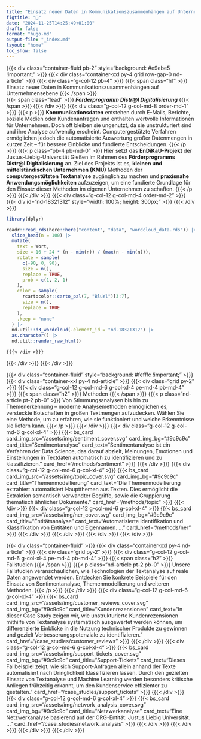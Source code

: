 ```yaml
---
title: "Einsatz neuer Daten in Kommunikationszusammenhängen auf Unternehmensebene"
figtitle: "💾"
date: "2024-11-25T14:25:49+01:00"
draft: false
format: "hugo-md"
output-file: "_index.md"
layout: "home"
toc_show: false
---
```


{{{< div class="container-fluid pb-2" style="background: #e9ebe5 !important;" >}}}
  {{{< div class="container-xxl py-4 grid row-gap-0 nd-article" >}}}
    {{{< div class="g-col-12 pb-4" >}}} {{{< span class="h1" >}}} Einsatz neuer Daten in Kommunikationszusammenhängen auf Unternehmensebene {{{< /span >}}} <br> {{{< span class="lead" >}}} ***Förderprogramm Distr@l Digitalisierung*** {{{< /span >}}} {{{< /div >}}}
    {{{< div class="g-col-12 g-col-md-8 order-md-1" >}}}
      {{{< p >}}} **Kommunikationsdaten** entstehen durch E-Mails, Berichte, soziale Medien oder Kundenanfragen und enthalten wertvolle Informationen für Unternehmen. Doch oft bleiben sie ungenutzt, da sie unstrukturiert sind und ihre Analyse aufwendig erscheint. Computergestützte Verfahren ermöglichen jedoch die automatisierte Auswertung großer Datenmengen in kurzer Zeit – für bessere Einblicke und fundierte Entscheidungen. {{{< /p >}}} {{{< p class="pb-4 pb-md-0" >}}} Hier setzt das **EnDiKaU-Projekt** der Justus-Liebig-Universität Gießen im Rahmen des **Förderprogramms Distr@l Digitalisierung** an. Ziel des Projekts ist es, **kleinen und mittelständischen Unternehmen (KMU)** Methoden der **computergestützten Textanalyse** zugänglich zu machen und **praxisnahe Anwendungsmöglichkeiten** aufzuzeigen, um eine fundierte Grundlage für den Einsatz dieser Methoden im eigenen Unternehmen zu schaffen. {{{< /p >}}} 
      <!-- {{{< div class="text-white text-bg-primary rounded p-3" >}}} -->
      <!--   {{{< p class="p-0" >}}} Unsere Website bietet Ihnen eine Übersicht der vielfältigen Werkzeuge, mit denen Kommunikationsdaten analysiert und genutzt werden können. Von den Grundlagen dieser Daten über Methoden, diese zu strukturieren und auszuwerten, bis hin zu praktischen Anwendungen – entdecken Sie, wie diese Methoden dazu beitragen können, wertvolle Erkenntnisse aus Kommunikationsdaten zu gewinnen. {{{< /p >}}} -->
      <!-- {{{< /div >}}} -->
    {{{< /div >}}}
    {{{< div class="g-col-12 g-col-md-4 order-md-2" >}}}
      {{{< div id="nd-18321312" style="width: 100%; height: 300px;" >}}} {{{< /div >}}}

```r
library(dplyr)

readr::read_rds(here::here("content", "data", "wordcloud_data.rds")) |>
  slice_head(n = 100) |>
  mutate(
    text = Wort,
    size = 16 + 24 * (n - min(n)) / (max(n - min(n))),
    rotate = sample(
      c(-90, 0, 90),
      size = n(),
      replace = TRUE,
      prob = c(1, 2, 1)
    ),
    color = sample(
      rcartocolor::carto_pal(7, "BluYl")[3:7],
      size = n(),
      replace = TRUE
    ),
    .keep = "none"
  ) |>
  nd.util::d3_wordcloud(.element_id = "nd-18321312") |>
  as.character() |>
  nd.util::render_raw_html()
```

    {{{< /div >}}}
  {{{< /div >}}}
{{{< /div >}}}

{{{< div class="container-fluid" style="background: #fefffc !important;" >}}}
  {{{< div class="container-xxl py-4 nd-article" >}}} 
    {{{< div class="grid py-2" >}}} 
      {{{< div class="g-col-12 g-col-md-6 g-col-xl-4 pe-md-4 pb-md-4" >}}} 
        {{{< span class="h2" >}}} Methoden {{{< /span >}}}
        {{{< p class="nd-article pt-2 pb-0" >}}} Von Stimmungsanalysen bis hin zu Themenerkennung – moderne Analysemethoden ermöglichen es, versteckte Botschaften in großen Textmengen aufzudecken. Wählen Sie eine Methode, um zu erfahren, wie sie funktioniert und welche Erkenntnisse sie liefern kann. {{{< /p >}}}
      {{{< /div >}}} 
      {{{< div class="g-col-12 g-col-md-6 g-col-xl-4" >}}} 
        {{{< bs_card card_img_src="/assets/img/sentiment_cover.svg" card_img_bg="#9c9c9c" card_title="Sentimentanalyse" card_text="Sentimentanalyse ist ein Verfahren der Data Science, das darauf abzielt, Meinungen, Emotionen und Einstellungen in Textdaten automatisch zu identifizieren und zu klassifizieren." card_href="/methods/sentiment" >}}}
      {{{< /div >}}} 
      {{{< div class="g-col-12 g-col-md-6 g-col-xl-4" >}}} 
        {{{< bs_card card_img_src="/assets/img/topic_cover.svg" card_img_bg="#9c9c9c" card_title="Themenmodellierung" card_text="Die Themenmodellierung extrahiert automatisiert Hauptthemen aus Texten. Dies ermöglicht die Extraktion semantisch verwandter Begriffe, sowie die Gruppierung thematisch ähnlicher Dokumente." card_href="/methods/topic" >}}}
      {{{< /div >}}} 
      {{{< div class="g-col-12 g-col-md-6 g-col-xl-4" >}}} 
        {{{< bs_card card_img_src="/assets/img/ner_cover.svg" card_img_bg="#9c9c9c" card_title="Entitätsanalyse" card_text="Automatisierte Identifikation und Klassifikation von Entitäten und Eigennamen. …" card_href="/methods/ner" >}}}
      {{{< /div >}}} 
    {{{< /div >}}} 
  {{{< /div >}}}
{{{< /div >}}} 

{{{< div class="container-fluid" >}}} 
  {{{< div class="container-xxl py-4 nd-article" >}}}
    {{{< div class="grid py-2" >}}} 
      {{{< div class="g-col-12 g-col-md-6 g-col-xl-4 pe-md-4 pb-md-4" >}}} 
        {{{< span class="h2" >}}} Fallstudien {{{< /span >}}}
        {{{< p class="nd-article pt-2 pb-0" >}}} Unsere Fallstudien veranschaulichen, wie Technologien der Textanalyse auf reale Daten angewendet werden. Entdecken Sie konkrete Beispiele für den Einsatz von Sentimentanalyse, Themenmodellierung und weiteren Methoden. {{{< /p >}}}
      {{{< /div >}}} 
      {{{< div class="g-col-12 g-col-md-6 g-col-xl-4" >}}} 
        {{{< bs_card card_img_src="/assets/img/customer_reviews_cover.svg" card_img_bg="#9c9c9c" card_title="Kundenrezensionen" card_text="In dieser Case Study zeigen wir, wie unstrukturierte Kundenrezensionen mithilfe von Textanalyse systematisch ausgewertet werden können, um differenzierte Einblicke in die Nutzung technischer Produkte zu gewinnen und gezielt Verbesserungspotenziale zu identifizieren." card_href="/case_studies/customer_reviews" >}}}
      {{{< /div >}}} 
      {{{< div class="g-col-12 g-col-md-6 g-col-xl-4" >}}} 
        {{{< bs_card card_img_src="/assets/img/support_tickets_cover.svg" card_img_bg="#9c9c9c" card_title="Support-Tickets" card_text="Dieses Fallbeispiel zeigt, wie sich Support-Anfragen allein anhand der Texte automatisiert nach Dringlichkeit klassifizieren lassen. Durch den gezielten Einsatz von Textanalyse und Machine Learning werden besonders kritische Anliegen frühzeitig erkannt, um den Kundenservice effizienter zu gestalten." card_href="/case_studies/support_tickets" >}}}
      {{{< /div >}}} 
      {{{< div class="g-col-12 g-col-md-6 g-col-xl-4" >}}} 
        {{{< bs_card card_img_src="/assets/img/network_analysis_cover.svg" card_img_bg="#9c9c9c" card_title="Netzwerkanalyse" card_text="Eine Netzwerkanalyse basierend auf der ORG-Entität: Justus Liebig Universität. …" card_href="/case_studies/network_analysis" >}}} 
      {{{< /div >}}} 
    {{{< /div >}}}
  {{{< /div >}}}
{{{< /div >}}}

<!-- {{{< div class="container-fluid" style="background: #fefffc !important;" >}}} {{{< div class="container-xxl py-4 nd-article" >}}}  -->

<!-- ## Palette -->

<!-- ```{r} -->
<!-- library(ggplot2) -->

<!-- palette <- tibble::tribble( -->
<!--   ~color, ~palette, -->
<!--   "#2e2933", "base", -->
<!--   "#837591", "base", -->
<!--   "#e9ebe5", "base", -->
<!--   "#cf597e", "diverging", -->
<!--   "#e88471", "diverging", -->
<!--   "#eeb479", "diverging", -->
<!--   "#e9e29c", "diverging", -->
<!--   "#9ccb86", "diverging", -->
<!--   "#39b185", "diverging", -->
<!--   "#009392", "diverging", -->
<!--   "#f7feae", "sequential", -->
<!--   "#b7e6a5", "sequential", -->
<!--   "#7ccba2", "sequential", -->
<!--   "#46aea0", "sequential", -->
<!--   "#089099", "sequential", -->
<!--   "#00718b", "sequential", -->
<!--   "#045275", "sequential", -->
<!-- ) -->

<!-- palette |>  -->
<!--   dplyr::mutate( -->
<!--     color_palette_rank = dplyr::row_number(), .by=palette -->
<!--   ) |> -->
<!--   ggplot(aes(x=color_palette_rank, y=forcats::fct_rev(palette), fill=color)) + -->
<!--   geom_tile(width=1) + -->
<!--   geom_text(aes(label=color), color="black", nudge_x=0.1, nudge_y=0.1) + -->
<!--   geom_text(aes(label=color), color="white", nudge_x=-0.1, nudge_y=-0.1) + -->
<!--   scale_fill_identity() + -->
<!--   coord_equal() + -->
<!--   theme_minimal() + -->
<!--   theme( -->
<!--     axis.title=element_blank(), -->
<!--     axis.text.x=element_blank(), -->
<!--     axis.ticks.x=element_blank(), -->
<!--     panel.grid=element_blank() -->
<!--   ) -->
<!-- ``` -->

<!-- ## Emojis -->

<!-- 📧📨📄👥👤🗣️🌐📱📰📣 -->


<!-- {{{< /div >}}} {{{< /div >}}} -->

